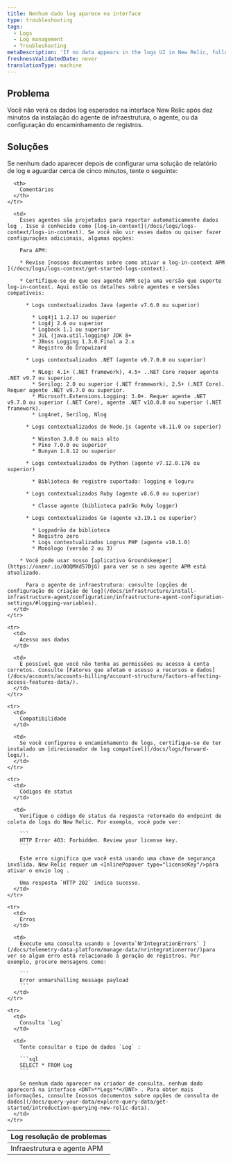 ```yaml
---
title: Nenhum dado log aparece na interface
type: troubleshooting
tags:
  - Logs
  - Log management
  - Troubleshooting
metaDescription: 'If no data appears in the logs UI in New Relic, follow these troubleshooting tips.'
freshnessValidatedDate: never
translationType: machine
---
```


## Problema

Você não verá os dados log esperados na interface New Relic após dez minutos da instalação do agente de infraestrutura, o <InlinePopover type="apm"/>agente, ou da configuração do encaminhamento de registros.

## Soluções

Se nenhum dado aparecer depois de configurar uma solução de relatório de log e aguardar cerca de cinco minutos, tente o seguinte:

<table>
  <thead>
    <tr>
      <th>
        Log resolução de problemas
      </th>

      <th>
        Comentários
      </th>
    </tr>
  </thead>

  <tbody>
    <tr>
      <td>
        Infraestrutura e agente APM
      </td>

      <td>
        Esses agentes são projetados para reportar automaticamente dados log . Isso é conhecido como [log-in-context](/docs/logs/logs-context/logs-in-context). Se você não vir esses dados ou quiser fazer configurações adicionais, algumas opções:

        Para APM:

        * Revise [nossos documentos sobre como ativar o log-in-context APM ](/docs/logs/logs-context/get-started-logs-context).

        * Certifique-se de que seu agente APM seja uma versão que suporte log-in-context. Aqui estão os detalhes sobre agentes e versões compatíveis:

          * Logs contextualizados Java (agente v7.6.0 ou superior)

            * Log4j1 1.2.17 ou superior
            * Log4j 2.6 ou superior
            * Logback 1.1 ou superior
            * JUL (java.util.logging) JDK 8+
            * JBoss Logging 1.3.0.Final a 2.x
            * Registro do Dropwizard

          * Logs contextualizados .NET (agente v9.7.0.0 ou superior)

            * NLog: 4.1+ (.NET framework), 4.5+ ..NET Core requer agente .NET v9.7 ou superior.
            * Serilog: 2.0 ou superior (.NET framework), 2.5+ (.NET Core). Requer agente .NET v9.7.0 ou superior.
            * Microsoft.Extensions.Logging: 3.0+. Requer agente .NET v9.7.0 ou superior (.NET Core), agente .NET v10.0.0 ou superior (.NET framework).
            * Log4net, Serilog, Nlog

          * Logs contextualizados do Node.js (agente v8.11.0 ou superior)

            * Winston 3.0.0 ou mais alto
            * Pino 7.0.0 ou superior
            * Bunyan 1.8.12 ou superior

          * Logs contextualizados do Python (agente v7.12.0.176 ou superior)

            * Biblioteca de registro suportada: logging e loguru

          * Logs contextualizados Ruby (agente v8.6.0 ou superior)

            * Classe agente (biblioteca padrão Ruby logger)

          * Logs contextualizados Go (agente v3.19.1 ou superior)

            * Logpadrão da biblioteca
            * Registro zero
            * Logs contextualizados Logrus PHP (agente v10.1.0)
            * Monólogo (versão 2 ou 3)

        * Você pode usar nosso [aplicativo Groundskeeper](https://onenr.io/0OQMXd57DjG) para ver se o seu agente APM está atualizado.

          Para o agente de infraestrutura: consulte [opções de configuração de criação de log](/docs/infrastructure/install-infrastructure-agent/configuration/infrastructure-agent-configuration-settings/#logging-variables).
      </td>
    </tr>

    <tr>
      <td>
        Acesso aos dados
      </td>

      <td>
        É possível que você não tenha as permissões ou acesso à conta corretos. Consulte [Fatores que afetam o acesso a recursos e dados](/docs/accounts/accounts-billing/account-structure/factors-affecting-access-features-data/).
      </td>
    </tr>

    <tr>
      <td>
        Compatibilidade
      </td>

      <td>
        Se você configurou o encaminhamento de logs, certifique-se de ter instalado um [direcionador de log compatível](/docs/logs/forward-logs/).
      </td>
    </tr>

    <tr>
      <td>
        Códigos de status
      </td>

      <td>
        Verifique o código de status da resposta retornado do endpoint de coleta de logs do New Relic. Por exemplo, você pode ver:

        ```
        HTTP Error 403: Forbidden. Review your license key.
        ```

        Este erro significa que você está usando uma chave de segurança inválida. New Relic requer um <InlinePopover type="licenseKey"/>para ativar o envio log .

        Uma resposta `HTTP 202` indica sucesso.
      </td>
    </tr>

    <tr>
      <td>
        Erros
      </td>

      <td>
        Execute uma consulta usando o [evento`NrIntegrationErrors` ](/docs/telemetry-data-platform/manage-data/nrintegrationerror/)para ver se algum erro está relacionado à geração de registros. Por exemplo, procure mensagens como:

        ```
        Error unmarshalling message payload
        ```
      </td>
    </tr>

    <tr>
      <td>
        Consulta `Log`
      </td>

      <td>
        Tente consultar o tipo de dados `Log` :

        ```sql
        SELECT * FROM Log
        ```

        Se nenhum dado aparecer no criador de consulta, nenhum dado aparecerá na interface <DNT>**Logs**</DNT> . Para obter mais informações, consulte [nossos documentos sobre opções de consulta de dados](/docs/query-your-data/explore-query-data/get-started/introduction-querying-new-relic-data).
      </td>
    </tr>
  </tbody>
</table>
